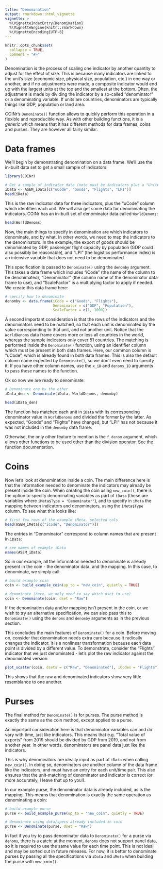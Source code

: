 ---
title: "Denomination"
output: rmarkdown::html_vignette
vignette: >
  %\VignetteIndexEntry{Denomination}
  %\VignetteEngine{knitr::rmarkdown}
  %\VignetteEncoding{UTF-8}
---

```{r, include = FALSE}
knitr::opts_chunk$set(
  collapse = TRUE,
  comment = "#>"
)
```

Denomination is the process of scaling one indicator by another quantity to adjust for the effect of size. This is because many indicators are linked to the unit's size (economic size, physical size, population, etc.) in one way or another, and if no adjustments were made, a composite indicator would end up with the largest units at the top and the smallest at the bottom. Often, the adjustment is made by dividing the indicator by a so-called "denominator" or a denominating variable. If units are countries, denominators are typically things like GDP, population or land area.

COINr's `Denominate()` function allows to quickly perform this operation in a flexible and reproducible way. As with other building functions, it is a *generic* which means that it has different methods for data frames, coins and purses. They are however all fairly similar.

# Data frames

We'll begin by demonstrating denomination on a data frame. We'll use the in-built data set to get a small sample of indicators:

```{r}
library(COINr)

# Get a sample of indicator data (note must be indicators plus a "UnitCode" column)
iData <- ASEM_iData[c("uCode", "Goods", "Flights", "LPI")]
head(iData)
```

This is the raw indicator data for three indicators, plus the "uCode" column which identifies each unit. We will also get some data for denominating the indicators. COINr has an in-built set of denominator data called `WorldDenoms`:

```{r}
head(WorldDenoms)
```

Now, the main things to specify in denomination are which indicators to denominate, and by what. In other words, we need to map the indicators to the denominators. In the example, the export of goods should be denominated by GDP, passenger flight capacity by population (GDP could also possibly be reasonable), and "LPI" (the logistics performance index) is an intensive variable that does not need to be denominated.

This specification is passed to `Denominate()` using the `denomby` argument. This takes a data frame which includes "iCode" (the name of the column to be denonimated), "Denominator" (the column name of the denominator data frame to use), and "ScaleFactor" is a multiplying factor to apply if needed. We create this data frame here:

```{r}
# specify how to denominate
denomby <- data.frame(iCode = c("Goods", "Flights"),
                      Denominator = c("GDP", "Population"),
                      ScaleFactor = c(1, 1000))
```

A second important consideration is that the rows of the indicators and the denominators need to be matched, so that each unit is denominated by the value corresponding to that unit, and not another unit. Notice that the `WorldDenoms` data frame covers more or less all countries in the world, whereas the sample indicators only cover 51 countries. The matching is performed inside the `Denominate()` function, using an identifier column which must be present in both data frames. Here, our common column is "uCode", which is already found in both data frames. This is also the default column name expected by `Denominate()`, so we don't even need to specify it. If you have other column names, use the `x_iD` and `denoms_ID` arguments to pass these names to the function.

Ok so now we are ready to denominate:

```{r}
# Denominate one by the other
iData_den <- Denominate(iData, WorldDenoms, denomby)

head(iData_den)
```

The function has matched each unit in `iData` with its corresponding denominator value in `WorldDenoms` and divided the former by the latter. As expected, "Goods" and "Flights" have changed, but "LPI" has not because it was not included in the `denomby` data frame.

Otherwise, the only other feature to mention is the `f_denom` argument, which allows other functions to be used other than the division operator. See the function documentation.

# Coins

Now let's look at denomination inside a coin. The main difference here is that the information needed to denominate the indicators may already be present inside the coin. When creating the coin using `new_coin()`, there is the option to specify denominating variables as part of `iData` (these are variables where `iMeta$Type = "Denominator"`), and to specify in `iMeta` the mapping between indicators and denominators, using the `iMeta$Type` column. To see what this looks like:

```{r}
# first few rows of the example iMeta, selected cols
head(ASEM_iMeta[c("iCode", "Denominator")])
```

The entries in "Denominator" correspond to column names that are present in `iData`:

```{r}
# see names of example iData
names(ASEM_iData)
```

So in our example, all the information needed to denominate is already present in the coin - the denominator data, and the mapping. In this case, to denominate, we simply call:

```{r}
# build example coin
coin <- build_example_coin(up_to = "new_coin", quietly = TRUE)

# denominate (here, we only need to say which dset to use)
coin <- Denominate(coin, dset = "Raw")
```

If the denomination data and/or mapping isn't present in the coin, or we wish to try an alternative specification, we can also pass this to `Denominate()` using the `denoms` and `denomby` arguments as in the previous section.

This concludes the main features of `Denominate()` for a coin. Before moving on, consider that denomination needs extra care because it radically changes the indicator. It is a nonlinear transformation because each data point is divided by a different value. To demonstrate, consider the "Flights" indicator that we just denominated - let's plot the raw indicator against the denominated version:

```{r}
plot_scatter(coin, dsets = c("Raw", "Denominated"), iCodes = "Flights")
```

This shows that the raw and denominated indicators show very little resemblance to one another.

# Purses

The final method for `Denominate()` is for purses. The purse method is exactly the same as the coin method, except applied to a purse. 

An important consideration here is that denominator variables can and do vary with time, just like indicators. This means that e.g. "Total value of exports" from 2019 should be divided by GDP from 2019, and not from another year. In other words, denominators are panel data just like the indicators.

This is why denominators are ideally input as part of `iData` when calling `new_coin()`. In doing so, denominators are another column of the data frame like the indicators, and must have an entry for each unit/time pair. This also ensures that the unit-matching of denominator and indicator is correct (or more accurately, I leave that up to you!).

In our example purse, the denominator data is already included, as is the mapping. This means that denomination is exactly the same operation as denominating a coin:

```{r}
# build example purse
purse <- build_example_purse(up_to = "new_coin", quietly = TRUE)

# denominate using data/specs already included in coin
purse <- Denominate(purse, dset = "Raw")
```

In fact if you try to pass denominator data to `Denominate()` for a purse via `denoms`, there is a catch: at the moment, `denoms` does not support panel data, so it is required to use the same value for each time point. This is not ideal and may be sorted out in future releases. For now, it is better to denominate purses by passing all the specifications via `iData` and `iMeta` when building the purse with `new_coin()`.

